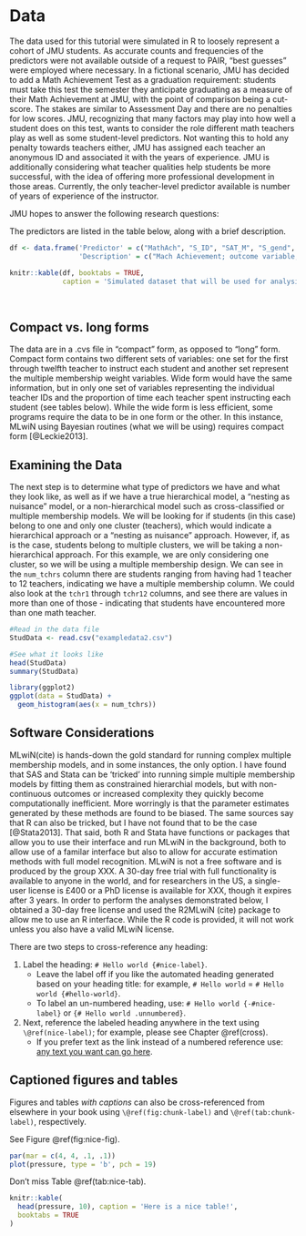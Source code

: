 # Data

The data used for this tutorial were simulated in R to loosely represent a cohort of JMU students.  As accurate counts and frequencies of the predictors were not available outside of a request to PAIR, “best guesses” were employed where necessary.  In a fictional scenario, JMU has decided to add a Math Achievement Test as a graduation requirement: students must take this test the semester they anticipate graduating as a measure of their Math Achievement at JMU, with the point of comparison being a cut-score.  The stakes are similar to Assessment Day and there are no penalties for low scores.  JMU, recognizing that many factors may play into how well a student does on this test, wants to consider the role different math teachers play as well as some student-level predictors.  Not wanting this to hold any penalty towards teachers either, JMU has assigned each teacher an anonymous ID and associated it with the years of experience.  JMU is additionally considering what teacher qualities help students be more successful, with the idea of offering more professional development in those areas.  Currently, the only teacher-level predictor available is number of years of experience of the instructor.  

JMU hopes to answer the following research questions: 

The predictors are listed in the table below, along with a brief description.

```r
df <- data.frame('Predictor' = c("MathAch", "S_ID", "SAT_M", "S_gend", "female, NB", "S_SES", "num_tchrs", "phys", "phys_tchr", "tchr1-tchr12", "w1-w12", "t1_exp-t12_exp"),
                 'Description' = c("Mach Achievement; outcome variable, score on a (fictional) math test given to students", "Student ID; a single number representation of students, from 1 to 5200", "SAT math score; ranges from 200-800 and represents the SAT math score of students prior to entering JMU.", "Student gender; a non-binary gender indicator with 0 = female, 1 = male, and 2 = other/nonbinary/fluid", "Dummy coded student gender, since gender is categorical.  Male is the reference", "Student SES; values range from 2-29 cite thing here", "Number of teachers; the number of math teachers a student had at JMU", "Physics; if a student took physics or not, with 0 = no and 1 = yes", "Physics teacher; if a student took physics, the ID of the teacher they had (ranging from 1 – 22)", "Teachers 1 through 12; teacher IDs (ranging from 1-56) of teachers students had.  If a student had less than 12 teachers, teacher ID = 0", "Weights; these represent the amount of time spent with each teacher.  Values can range from 1 (only had one teacher) to 0.083 (had 12 teachers)", "Teacher experience; Given the compact nature of this dataset, the experience of the first through twelfth teachers of each student is given in years."))

knitr::kable(df, booktabs = TRUE, 
             caption = 'Simulated dataset that will be used for analysis')
```
\

## Compact vs. long forms {#compact}

The data are in a .cvs file in “compact” form, as opposed to “long” form.  Compact form contains two different sets of variables: one set for the first through twelfth teacher to instruct each student and another set represent the multiple membership weight variables.  Wide form would have the same information, but in only one set of variables representing the individual teacher IDs and the proportion of time each teacher spent instructing each student (see tables below).  While the wide form is less efficient, some programs require the data to be in one form or the other.  In this instance, MLwiN using Bayesian routines (what we will be using) requires compact form [@Leckie2013]. 


## Examining the Data

The next step is to determine what type of predictors we have and what they look like, as well as if we have a true hierarchical model, a “nesting as nuisance” model, or a non-hierarchical model such as cross-classified or multiple membership models.  We will be looking for if students (in this case) belong to one and only one cluster (teachers), which would indicate a hierarchical approach or a "nesting as nuisance" approach.  However, if, as is the case, students belong to multiple clusters, we will be taking a non-hierarchical approach.  For this example, we are only considering one cluster, so we will be using a multiple membership design.  We can see in the `num_tchrs` column there are students ranging from having had 1 teacher to 12 teachers, indicating we have a multiple membership column.  We could also look at the `tchr1` through `tchr12` columns, and see there are values in more than one of those - indicating that students have encountered more than one math teacher.

```r
#Read in the data file
StudData <- read.csv("exampledata2.csv")

#See what it looks like
head(StudData)
summary(StudData)

```


```r
library(ggplot2)
ggplot(data = StudData) +
  geom_histogram(aes(x = num_tchrs))

```


## Software Considerations {#software}
MLwiN(cite) is hands-down the gold standard for running complex multiple membership models, and in some instances, the only option.  I have found that SAS and Stata can be 'tricked' into running simple multiple membership models by fitting them as constrained hierarchial models, but with non-continuous outcomes or increased complexity they quickly become computationally inefficient.  More worringly is that the parameter estimates generated by these methods are found to be biased. The same sources say that R can also be tricked, but I have not found that to be the case [@Stata2013].  That said, both R and Stata have functions or packages that allow you to use their interface and run MLwiN in the background, both to allow use of a familar interface but also to allow for accurate estimation methods with full model recognition.  MLwiN is not a free software and is produced by the group XXX.  A 30-day free trial with full functionality is available to anyone in the world, and for researchers in the US, a single-user license is £400 or a PhD license is available for XXX, though it expires after 3 years.  In order to perform the analyses demonstrated below, I obtained a 30-day free license and used the R2MLwiN (cite) package to allow me to use an R interface.  While the R code is provided, it will not work unless you also have a valid MLwiN license.

There are two steps to cross-reference any heading:

1. Label the heading: `# Hello world {#nice-label}`. 
    - Leave the label off if you like the automated heading generated based on your heading title: for example, `# Hello world` = `# Hello world {#hello-world}`.
    - To label an un-numbered heading, use: `# Hello world {-#nice-label}` or `{# Hello world .unnumbered}`.

1. Next, reference the labeled heading anywhere in the text using `\@ref(nice-label)`; for example, please see Chapter \@ref(cross). 
    - If you prefer text as the link instead of a numbered reference use: [any text you want can go here](#cross).

## Captioned figures and tables

Figures and tables *with captions* can also be cross-referenced from elsewhere in your book using `\@ref(fig:chunk-label)` and `\@ref(tab:chunk-label)`, respectively.

See Figure \@ref(fig:nice-fig).

```r
par(mar = c(4, 4, .1, .1))
plot(pressure, type = 'b', pch = 19)
```

Don't miss Table \@ref(tab:nice-tab).

```r
knitr::kable(
  head(pressure, 10), caption = 'Here is a nice table!',
  booktabs = TRUE
)
```
